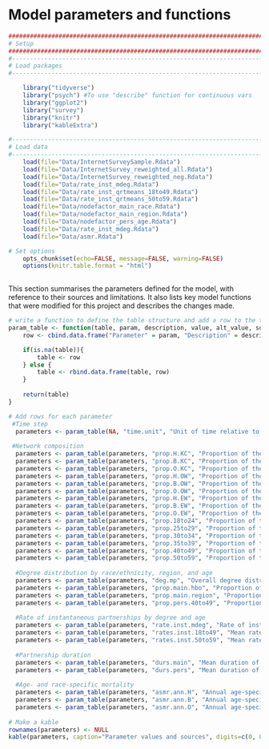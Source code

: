 # Model parameters and functions {#parameters}
```r

####################################################################################
# Setup
####################################################################################
#-----------------------------------------------------------------------------------
# Load packages
#-----------------------------------------------------------------------------------

    library("tidyverse")
    library("psych") #To use "describe" function for continuous vars
    library("ggplot2")
    library("survey")
    library("knitr")
    library("kableExtra")

#-----------------------------------------------------------------------------------
# Load data
#-----------------------------------------------------------------------------------
    load(file="Data/InternetSurveySample.Rdata")
    load(file="Data/InternetSurvey_reweighted_all.Rdata")
    load(file="Data/InternetSurvey_reweighted_neg.Rdata")
    load(file="Data/rate_inst_mdeg.Rdata")
    load(file="Data/rate_inst_qrtmeans_18to49.Rdata")
    load(file="Data/rate_inst_qrtmeans_50to59.Rdata")
    load(file="Data/nodefactor_main_race.Rdata")
    load(file="Data/nodefactor_main_region.Rdata")
    load(file="Data/nodefactor_pers_age.Rdata")
    load(file="Data/rate_inst_mdeg.Rdata")
    load(file="Data/asmr.Rdata")

# Set options
    opts_chunk$set(echo=FALSE, message=FALSE, warning=FALSE)
    options(knitr.table.format = "html") 
    
```

This section summarises the parameters defined for the model, with reference to their sources and limitations. It also lists key model functions that were modified for this project and describes the changes made.

```r
# write a function to define the table structure and add a row to the table with a new parameter or attribute
param_table <- function(table, param, description, value, alt_value, sources){
    row <- cbind.data.frame("Parameter" = param, "Description" = description, "Value" = value, "Alternate value(s)" = alt_value, "Source(s)" = sources)

    if(is.na(table)){
        table <- row
    } else {
        table <- rbind.data.frame(table, row)
    }
   
    return(table)
}

# Add rows for each parameter
 #Time step
  parameters <- param_table(NA, "time.unit", "Unit of time relative to one day", 7, NA, NA)
  
 #Network composition
  parameters <- param_table(parameters, "prop.H.KC", "Proportion of the population that lives in King County and is Hispanic", round(prop.table(svytable(~region + hbo, sample_rake_all, round=FALSE)),4)[1,1], NA, "2011-2015 American Community Survey (ACS) 5-year estimates [@WA-census] and estimates of the size of the MSM population by county [@Grey2016]")
  parameters <- param_table(parameters, "prop.B.KC", "Proportion of the population that lives in King County and is black", round(prop.table(svytable(~region + hbo, sample_rake_all, round=FALSE)),4)[1,2], NA, "2011-2015 American Community Survey (ACS) 5-year estimates [@WA-census] and estimates of the size of the MSM population by county [@Grey2016]")
  parameters <- param_table(parameters, "prop.O.KC", "Proportion of the population that lives in King County and is other race/ethnicity", round(prop.table(svytable(~region + hbo, sample_rake_all, round=FALSE)),4)[1,3], NA, "2011-2015 American Community Survey (ACS) 5-year estimates [@WA-census] and estimates of the size of the MSM population by county [@Grey2016]")
  parameters <- param_table(parameters, "prop.H.OW", "Proportion of the population that lives in other Western WA counties and is Hispanic", round(prop.table(svytable(~region + hbo, sample_rake_all, round=FALSE)),4)[2,1], NA, "2011-2015 American Community Survey (ACS) 5-year estimates [@WA-census] and estimates of the size of the MSM population by county [@Grey2016]")
  parameters <- param_table(parameters, "prop.B.OW", "Proportion of the population that lives in other Western WA counties and is black", round(prop.table(svytable(~region + hbo, sample_rake_all, round=FALSE)),4)[2,2], NA, "2011-2015 American Community Survey (ACS) 5-year estimates [@WA-census] and estimates of the size of the MSM population by county [@Grey2016]")
  parameters <- param_table(parameters, "prop.O.OW", "Proportion of the population that lives in other Western WA counties and is other race/ethnicity", round(prop.table(svytable(~region + hbo, sample_rake_all, round=FALSE)),4)[2,3], NA, "2011-2015 American Community Survey (ACS) 5-year estimates [@WA-census] and estimates of the size of the MSM population by county [@Grey2016]")
  parameters <- param_table(parameters, "prop.H.EW", "Proportion of the population that lives in Eastern WA and is Hispanic", round(prop.table(svytable(~region + hbo, sample_rake_all, round=FALSE)),4)[3,1], NA, "2011-2015 American Community Survey (ACS) 5-year estimates [@WA-census] and estimates of the size of the MSM population by county [@Grey2016]")
  parameters <- param_table(parameters, "prop.B.EW", "Proportion of the population that lives in Eastern WA and is black", round(prop.table(svytable(~region + hbo, sample_rake_all, round=FALSE)),4)[3,2], NA, "2011-2015 American Community Survey (ACS) 5-year estimates [@WA-census] and estimates of the size of the MSM population by county [@Grey2016]")
  parameters <- param_table(parameters, "prop.O.EW", "Proportion of the population that lives in Eastern WA and is other race/ethnicity", round(prop.table(svytable(~region + hbo, sample_rake_all, round=FALSE)),4)[3,3], NA, "2011-2015 American Community Survey (ACS) 5-year estimates [@WA-census] and estimates of the size of the MSM population by county [@Grey2016]")
  parameters <- param_table(parameters, "prop.18to24", "Proportion of the population aged 18 to 24", round(prop.table(svytable(~age_cat_alt, sample_rake_all, round=FALSE)),4)[1], NA, "2011-2015 American Community Survey (ACS) 5-year estimates [@WA-census] and estimates of the size of the MSM population by county [@Grey2016]")
  parameters <- param_table(parameters, "prop.25to29", "Proportion of the population aged 25 to 29", round(prop.table(svytable(~age_cat_alt, sample_rake_all, round=FALSE)),4)[2], NA, "2011-2015 American Community Survey (ACS) 5-year estimates [@WA-census] and estimates of the size of the MSM population by county [@Grey2016]")
  parameters <- param_table(parameters, "prop.30to34", "Proportion of the population aged 30 to 34", round(prop.table(svytable(~age_cat_alt, sample_rake_all, round=FALSE)),4)[3], NA, "2011-2015 American Community Survey (ACS) 5-year estimates [@WA-census] and estimates of the size of the MSM population by county [@Grey2016]")
  parameters <- param_table(parameters, "prop.35to39", "Proportion of the population aged 35 to 39", round(prop.table(svytable(~age_cat_alt, sample_rake_all, round=FALSE)),4)[4], NA, "2011-2015 American Community Survey (ACS) 5-year estimates [@WA-census] and estimates of the size of the MSM population by county [@Grey2016]")
  parameters <- param_table(parameters, "prop.40to49", "Proportion of the population aged 40 to 49", round(prop.table(svytable(~age_cat_alt, sample_rake_all, round=FALSE)),4)[5], NA, "2011-2015 American Community Survey (ACS) 5-year estimates [@WA-census] and estimates of the size of the MSM population by county [@Grey2016]")
  parameters <- param_table(parameters, "prop.50to59", "Proportion of the population aged 50 to 59", round(prop.table(svytable(~age_cat_alt, sample_rake_all, round=FALSE)),4)[6], NA, "2011-2015 American Community Survey (ACS) 5-year estimates [@WA-census] and estimates of the size of the MSM population by county [@Grey2016]")
  
  #Degree distribution by race/ethnicity, region, and age
  parameters <- param_table(parameters, "deg.mp", "Overall degree distribution (order: 0 main 0 pers, 0 main 1 pers, 0 main 2+ pers, 1 main 0 pers, 1 main 1 pers, 1 main 2+ pers)", paste(as.vector(t(round(prop.table(svytable(~degree_main + degreecat_cas, sample_rake_all, round=FALSE)),4))), collapse=", "), NA, "WHPP survey, assumed to apply to HIV-negative and HIV-positive MSM")
  parameters <- param_table(parameters, "prop.main.hbo", "Proportion of nodes in main partnerships that are Hispanic, Black, and Other", paste(as.vector(round(prop.inmainXrace, 4)), collapse=", "), NA, "WHPP survey, assumed to apply to HIV-negative and HIV-positive MSM. EVENTUALLY REPLACE USING DATA ON MIXING BY RACE FROM MMP AND FROM THE WHPP SAMPLE REWEIGHTED TO NEG/UNK TOTALS. WILL NEED TO USE DATA FROM WHPP REWEIGHTED TO ALL FOR DEGREE")
  parameters <- param_table(parameters, "prop.main.region", "Proportion of nodes in main partnerships that are in King County, other counties in western WA, and eastern WA", paste(as.vector(round(prop.inmainXregion, 4)), collapse=", "), "Consider exploring scenarios with cross-regional mixing", "WHPP survey with assumptions about alters' region")
  parameters <- param_table(parameters, "prop.pers.40to49", "Proportion of nodes in persistent partnerships that are ages 18-39 or 50-59 vs. ages 40-49", "NULL - not included in the base model", paste(as.vector(round(prop.inpersXage, 4)), collapse=", "), "WHPP survey, assumed to apply to HIV-negative and HIV-positive MSM. EVENTUALLY REPLACE USING DATA ON MIXING BY AGE FROM MMP AND FROM THE WHPP SAMPLE REWEIGHTED TO NEG/UNK TOTALS. WILL NEED TO USE DATA FROM WHPP REWEIGHTED TO ALL FOR DEGREE")
    
  #Rate of instantaneous partnerships by degree and age
  parameters <- param_table(parameters, "rate.inst.mdeg", "Rate of instantaneous partnerships by momentary degree (order: 0 main 0 pers, 0 main 1 pers, 0 main 2+ pers, 1 main 0 pers, 1 main 1 pers, 1 main 2+ pers)", paste(c(meansXdegmatrix[1,1], meansXdegmatrix[1,2], meansXdegmatrix[1,3], meansXdegmatrix[2,1], meansXdegmatrix[2,2], meansXdegmatrix[2,3]), collapse = ", "), NA, "WHPP survey, assumed to apply to HIV-negative and HIV-positive MSM")
  parameters <- param_table(parameters, "rates.inst.18to49", "Mean rate of instantaneous partnerships by quartile among men aged 18 to 49", paste(round(avg.qrtmeans.18to49, 6), collapse=", "), NA, "WHPP survey, assumed to apply to HIV-negative and HIV-positive MSM")
  parameters <- param_table(parameters, "rates.inst.50to59", "Mean rate of instantaneous partnerships by quartile among men aged 50 to 59",  paste(round(avg.qrtmeans.50to59, 6), collapse=", "), NA, "WHPP survey, assumed to apply to HIV-negative and HIV-positive MSM")
  
  #Partnership duration
  parameters <- param_table(parameters, "durs.main", "Mean duration of main partnerships in days", as.numeric(round(svyquantile(~pship_age_main, sample_rake_all, quantile=.5, na.rm=TRUE)/log(2), 0)), NA, "WHPP survey, assumed to apply to HIV-negative and HIV-positive MSM")
  parameters <- param_table(parameters, "durs.pers", "Mean duration of persistent partnerships in days", as.numeric(round(svyquantile(~pship_age_pers, sample_rake_all, quantile=.5, na.rm=TRUE)/log(2), 0)), NA, "WHPP survey, assumed to apply to HIV-negative and HIV-positive MSM")
  
  #Age- and race-specific mortality 
  parameters <- param_table(parameters, "asmr.ann.H", "Annual age-specific mortality rate for Hispanic men (for 5-year age groups from 15 to 59)", paste(round(asmr[,1]/100000, 5), collapse=", "), NA, "National Vital Statistics data, 2015")
  parameters <- param_table(parameters, "asmr.ann.B", "Annual age-specific mortality rate for black men (for 5-year age groups from 15 to 59)", paste(round(asmr[,2]/100000, 5), collapse=", "), NA, "National Vital Statistics data, 2015")
  parameters <- param_table(parameters, "asmr.ann.O", "Annual age-specific mortality rate for other men (for 5-year age groups from 15 to 59)", paste(round(asmr[,3]/100000, 5), collapse=", "), NA, "National Vital Statistics data, 2015")
  
# Make a kable
rownames(parameters) <- NULL
kable(parameters, caption="Parameter values and sources", digits=c(0, 0, 4, 4, 0)) %>% kable_styling(full_width=F, position="center") %>% column_spec(1, width = "5cm") %>% column_spec(2, width = "10cm") %>% column_spec(3, width = "5cm") %>% column_spec(4, width = "8cm") %>% column_spec(5, width = "20cm") %>% group_rows("Model specifications", 1,1) %>% group_rows("Network composition",2,16) %>% group_rows("Degree distribution by nodal attribute", 17,20) %>% group_rows("Rate of instantaneous partnerships", 21,23) %>% group_rows("Partnership duration", 24,25) %>% group_rows("Age-specific mortality", 26,28)
```

```r

```